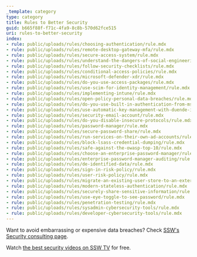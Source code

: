 ```yaml
---
_template: category
type: category
title: Rules to Better Security
guid: b665f88f-f71c-4fa9-8c8b-570d62fce515
uri: rules-to-better-security
index:
- rule: public/uploads/rules/choosing-authentication/rule.mdx
- rule: public/uploads/rules/remote-desktop-gateway-mfa/rule.mdx
- rule: public/uploads/rules/secure-access-system/rule.mdx
- rule: public/uploads/rules/understand-the-dangers-of-social-engineering/rule.mdx
- rule: public/uploads/rules/follow-security-checklists/rule.mdx
- rule: public/uploads/rules/conditional-access-policies/rule.mdx
- rule: public/uploads/rules/microsoft-defender-xdr/rule.mdx
- rule: public/uploads/rules/do-you-use-access-packages/rule.mdx
- rule: public/uploads/rules/use-scim-for-identity-management/rule.mdx
- rule: public/uploads/rules/implementing-intune/rule.mdx
- rule: public/uploads/rules/open-policy-personal-data-breaches/rule.mdx
- rule: public/uploads/rules/do-you-use-built-in-authentication-from-ms/rule.mdx
- rule: public/uploads/rules/use-automatic-key-management-with-duende-identityserver/rule.mdx
- rule: public/uploads/rules/security-email-account/rule.mdx
- rule: public/uploads/rules/do-you-disable-insecure-protocols/rule.mdx
- rule: public/uploads/rules/password-manager/rule.mdx
- rule: public/uploads/rules/secure-password-share/rule.mdx
- rule: public/uploads/rules/run-services-on-their-own-ad-accounts/rule.mdx
- rule: public/uploads/rules/block-lsass-credential-dumping/rule.mdx
- rule: public/uploads/rules/safe-against-the-owasp-top-10/rule.mdx
- rule: public/uploads/rules/choose-an-enterprise-password-manager/rule.mdx
- rule: public/uploads/rules/enterprise-password-manager-auditing/rule.mdx
- rule: public/uploads/rules/de-identified-data/rule.mdx
- rule: public/uploads/rules/sign-in-risk-policy/rule.mdx
- rule: public/uploads/rules/user-risk-policy/rule.mdx
- rule: public/uploads/rules/migrate-an-existing-user-store-to-an-externalauthprovider/rule.mdx
- rule: public/uploads/rules/modern-stateless-authentication/rule.mdx
- rule: public/uploads/rules/securely-share-sensitive-information/rule.mdx
- rule: public/uploads/rules/use-eye-toggle-to-see-password/rule.mdx
- rule: public/uploads/rules/penetration-testing/rule.mdx
- rule: public/uploads/rules/sysadmin-cybersecurity-tools/rule.mdx
- rule: public/uploads/rules/developer-cybersecurity-tools/rule.mdx
---
```


Want to avoid embarrassing or expensive data breaches? Check [SSW's Security consulting page](https://www.ssw.com.au/consulting/security).

Watch [the best security videos on SSW TV](https://tv.ssw.com/category/security) for free.
